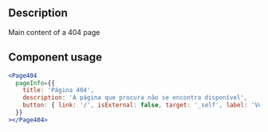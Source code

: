 
<Meta title='Pages/404/404 Docs' />

<h2>Description</h2>
<p>Main content of a 404 page</p>

<h2>Component usage</h2>

```jsx
<Page404
  pageInfo={{
    title: 'Página 404',
    description: 'A página que procura não se encontra disponível',
    button: { link: '/', isExternal: false, target: '_self', label: 'Voltar à pagina inicial' },
  }}
></Page404>
```
